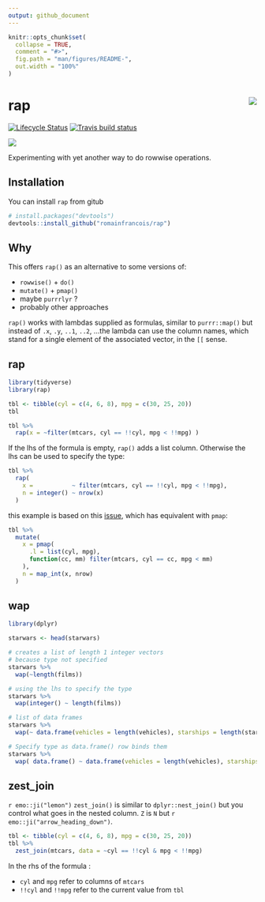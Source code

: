```yaml
---
output: github_document
---
```


<!-- README.md is generated from README.Rmd. Please edit that file -->

```r
knitr::opts_chunk$set(
  collapse = TRUE,
  comment = "#>",
  fig.path = "man/figures/README-",
  out.width = "100%"
)
```

# rap <img src="man/figures/logo.png" align="right" />

[![Lifecycle Status](https://img.shields.io/badge/lifecycle-experimental-blue.svg)](https://www.tidyverse.org/lifecycle/)
[![Travis build status](https://travis-ci.org/romainfrancois/rap.svg?branch=master)](https://travis-ci.org/romainfrancois/rap)

![](https://media.giphy.com/media/l41Yy7rv1mVZNQCT6/giphy.gif)

Experimenting with yet another way to do rowwise operations. 

## Installation

You can install `rap` from gitub

``` r
# install.packages("devtools")
devtools::install_github("romainfrancois/rap")
```

## Why

This offers `rap()` as an alternative to some versions of:

 - `rowwise()` + `do()`
 - `mutate()` + `pmap()`
 - maybe `purrrlyr` ?
 - probably other approaches

`rap()` works with lambdas supplied as formulas, similar to `purrr::map()` 
but instead of `.x`, `.y`, `..1`, `..2`, ...the lambda can use the column names, 
which stand for a single element of the associated vector, in the `[[` sense. 

## rap 

```r
library(tidyverse)
library(rap)

tbl <- tibble(cyl = c(4, 6, 8), mpg = c(30, 25, 20)) 
tbl

tbl %>% 
  rap(x = ~filter(mtcars, cyl == !!cyl, mpg < !!mpg) )
```

If the lhs of the formula is empty, `rap()` adds a list column. Otherwise the lhs 
can be used to specify the type: 

```r
tbl %>% 
  rap(
    x =           ~ filter(mtcars, cyl == !!cyl, mpg < !!mpg), 
    n = integer() ~ nrow(x)
  )
```

this example is based on this [issue](https://github.com/tidyverse/purrr/issues/280), 
which has equivalent with `pmap`: 

```r
tbl %>%
  mutate(
    x = pmap(
      .l = list(cyl, mpg),
      function(cc, mm) filter(mtcars, cyl == cc, mpg < mm)
    ), 
    n = map_int(x, nrow)
  )
```

## wap

```r
library(dplyr)

starwars <- head(starwars)

# creates a list of length 1 integer vectors
# because type not specified
starwars %>% 
  wap(~length(films)) 

# using the lhs to specify the type
starwars %>% 
  wap(integer() ~ length(films))

# list of data frames
starwars %>% 
  wap(~ data.frame(vehicles = length(vehicles), starships = length(starships)))

# Specify type as data.frame() row binds them
starwars %>% 
  wap( data.frame() ~ data.frame(vehicles = length(vehicles), starships = length(starships)))
```


## zest_join

`r emo::ji("lemon")` `zest_join()` is similar to `dplyr::nest_join()` but 
you control what goes in the nested column. `Z` is `N` but `r emo::ji("arrow_heading_down")`. 

```r
tbl <- tibble(cyl = c(4, 6, 8), mpg = c(30, 25, 20)) 
tbl %>%
  zest_join(mtcars, data = ~cyl == !!cyl & mpg < !!mpg)
```

In the rhs of the formula : 

  - `cyl` and `mpg` refer to columns of `mtcars`
  - `!!cyl` and `!!mpg` refer to the current value from `tbl` 



